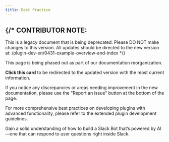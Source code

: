 ```yaml
---
title: Best Practice
---
```




{/* 
  CONTRIBUTOR NOTE:
  ----------------
  This is a legacy document that is being deprecated.
  Please DO NOT make changes to this version.
  All updates should be directed to the new version at:
  /plugin-dev-en/0431-example-overview-and-index
*/}

<Card title="This Documentation is Being Deprecated" icon="circle-exclamation" href="/plugin-dev-en/0431-example-overview-and-index">
  <p>This page is being phased out as part of our documentation reorganization.</p>
  
  <p><strong>Click this card</strong> to be redirected to the updated version with the most current information.</p>
  
  <p>If you notice any discrepancies or areas needing improvement in the new documentation, please use the "Report an issue" button at the bottom of the page.</p>
</Card>

For more comprehensive best practices on developing plugins with advanced functionality, please refer to the extended plugin development guidelines.

<Card title="Develop a Slack Bot Plugin" icon="link" href="./develop-a-slack-bot-plugin">
  Gain a solid understanding of how to build a Slack Bot that’s powered by AI—one that can respond to user questions right inside Slack.
</Card>
